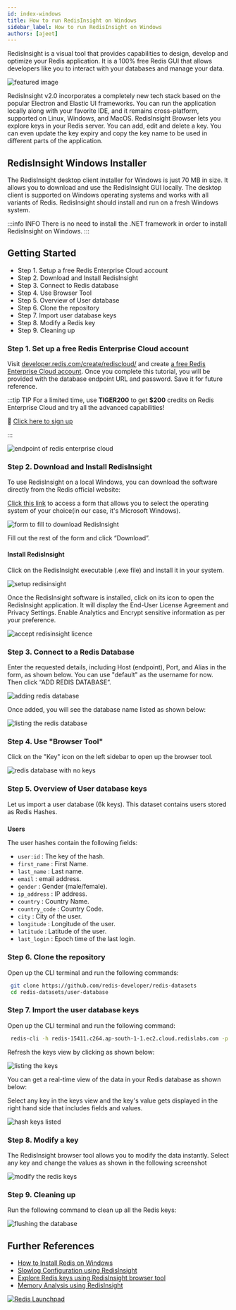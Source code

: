```yaml
---
id: index-windows
title: How to run RedisInsight on Windows
sidebar_label: How to run RedisInsight on Windows
authors: [ajeet]
---
```


RedisInsight is a visual tool that provides capabilities to design, develop and optimize your Redis application. It is a 100% free Redis GUI that allows developers like you to interact with your databases and manage your data.

![featured image](images/redisinsight_photo.png)


RedisInsight v2.0 incorporates a completely new tech stack based on the popular Electron and Elastic UI frameworks. You can run the application locally along with your favorite IDE, and it remains cross-platform, supported on Linux, Windows, and MacOS. RedisInsight Browser lets you explore keys in your Redis server. You can add, edit and delete a key. You can even update the key expiry and copy the key name to be used in different parts of the application.

## RedisInsight Windows Installer

The RedisInsight desktop client installer for Windows is just 70 MB in size. It allows you to download and use the RedisInsight GUI locally. The desktop client is supported on Windows operating systems and works with all variants of Redis. RedisInsight should install and run on a fresh Windows system.

:::info INFO
There is no need to install the .NET framework in order to install RedisInsight on Windows.
:::

## Getting Started

- Step 1. Setup a free Redis Enterprise Cloud account
- Step 2. Download and Install RedisInsight
- Step 3. Connect to Redis database
- Step 4. Use Browser Tool
- Step 5. Overview of User database
- Step 6. Clone the repository
- Step 7. Import user database keys
- Step 8. Modify a Redis key
- Step 9. Cleaning up


### Step 1. Set up a free Redis Enterprise Cloud account

Visit [developer.redis.com/create/rediscloud/](/create/rediscloud/) and create [a free Redis Enterprise Cloud account](https://redis.com/try-free/). Once you complete this tutorial, you will be provided with the database endpoint URL and password. Save it for future reference.

:::tip TIP
For a limited time, use **TIGER200** to get **$200** credits on Redis Enterprise Cloud and try all the advanced capabilities!

:tada: [Click here to sign up](https://redis.com/try-free)

:::

![endpoint of redis enterprise cloud](images/rediscloud_endpoint.png "image_tooltip")

### Step 2. Download and Install RedisInsight


To use RedisInsight on a local Windows, you can download the software directly from the Redis official website:

[Click this link](https://redis.com/redis-enterprise/redis-insight/#insight-form) to access a form that allows you to select the operating system of your choice(in our case, it's Microsoft Windows).


![form to fill to download RedisInsight](images/redisinsight-form.png)

Fill out the rest of the form and click “Download”.  

#### Install RedisInsight

Click on the RedisInsight executable (.exe file) and install it in your system.

![setup redisinsight](images/redisinsight-setup.png)

Once the RedisInsight software is installed, click on its icon to open the RedisInsight application. It will display the End-User License Agreement and Privacy Settings. Enable Analytics and Encrypt sensitive information as per your preference.

![accept redisinsight licence](images/redisinsight-eula.png)

### Step 3. Connect to a Redis Database

Enter the requested details, including Host (endpoint), Port, and Alias in the form, as shown below. You can use "default" as the username for now. Then click “ADD REDIS DATABASE”.

![adding redis database](images/redisinsight-add-database.png)

Once added, you will see the database name listed as shown below:

![listing the redis database](images/redisinsight-db-added.png)

### Step 4. Use "Browser Tool"

Click on the "Key" icon on the left sidebar to open up the browser tool.

![redis database with no keys](images/redisinsight-no-keys.png "image_tooltip")


### Step 5. Overview of User database keys

Let us import a user database (6k keys). This dataset contains users stored as Redis Hashes.


### 
**Users**

The user hashes contain the following fields:



*   `user:id` : The key of the hash.
*   `first_name` : First Name.
*   `last_name` : Last name.
*   `email` : email address.
*   `gender` : Gender (male/female).
*   `ip_address` : IP address.
*   `country` : Country Name.
*   `country_code` : Country Code.
*   `city` : City of the user.
*   `longitude` : Longitude of the user.
*   `latitude` : Latitude of the user.
*   `last_login` : Epoch time of the last login.

### Step 6. Clone the repository

Open up the CLI terminal and run the following commands:

 ```bash
  git clone https://github.com/redis-developer/redis-datasets
  cd redis-datasets/user-database
 ```


### Step 7. Import the user database keys

Open up the CLI terminal and run the following command:

 ```bash
  redis-cli -h redis-15411.c264.ap-south-1-1.ec2.cloud.redislabs.com -p 15411 < ./import_users.redis
 ```


Refresh the keys view by clicking as shown below:


![listing the keys](images/redisinsight-keys-added.png "image_tooltip")


You can get a real-time view of the data in your Redis database as shown below:



Select any key in the keys view and the key's value gets displayed in the right hand side that includes fields and values.

![hash keys listed](images/redisinsight_hashes.png)


### Step 8. Modify a key

The RedisInsight browser tool allows you to modify the data instantly.
Select any key and change the values as shown in the following screenshot

![modify the redis keys](images/redisinsight_modify_keys.png)



### Step 9. Cleaning up

Run the following command to clean up all the Redis keys:

![flushing the database](images/redisinsight_flushdb.png)


## Further References

- [How to Install Redis on Windows](/create/windows)
- [Slowlog Configuration using RedisInsight](/explore/redisinsight/slowlog)
- [Explore Redis keys using RedisInsight browser tool](/explore/redisinsight/browser)
- [Memory Analysis using RedisInsight](/explore/redisinsight/memoryanalyzer)


<div>
<a href="https://launchpad.redis.com" target="_blank" rel="noopener" className="link"> <img src="/img/launchpad.png"  className="thumb" loading="lazy" alt="Redis Launchpad" /></a>
</div>
